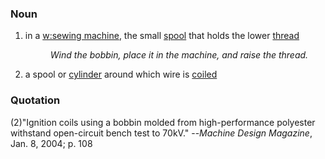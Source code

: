 ===Noun===
#in a [[w:sewing machine]], the small [[spool]] that holds the lower [[thread]]
#:''Wind the bobbin, place it in the machine, and raise the thread.''
#a spool or [[cylinder]] around which wire is [[coil]]ed
===Quotation===
(2)"Ignition coils using a bobbin molded from high-performance polyester withstand open-circuit bench test to 70kV." --''Machine Design Magazine'', Jan. 8, 2004; p. 108